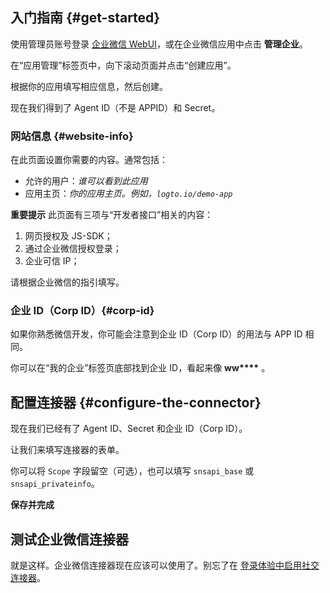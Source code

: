 ## 入门指南 \{#get-started}

使用管理员账号登录 [企业微信 WebUI](https://work.weixin.qq.com/)，或在企业微信应用中点击 **管理企业**。

在“应用管理”标签页中，向下滚动页面并点击“创建应用”。

根据你的应用填写相应信息，然后创建。

现在我们得到了 Agent ID（不是 APPID）和 Secret。

### 网站信息 \{#website-info}

在此页面设置你需要的内容。通常包括：

- 允许的用户：_谁可以看到此应用_
- 应用主页：_你的应用主页。例如，`logto.io/demo-app`_

**重要提示**
此页面有三项与“开发者接口”相关的内容：

1. 网页授权及 JS-SDK；
2. 通过企业微信授权登录；
3. 企业可信 IP；

请根据企业微信的指引填写。

### 企业 ID（Corp ID）\{#corp-id}

如果你熟悉微信开发，你可能会注意到企业 ID（Corp ID）的用法与 APP ID 相同。

你可以在“我的企业”标签页底部找到企业 ID，看起来像 **ww\*\*\*\*** 。

## 配置连接器 \{#configure-the-connector}

现在我们已经有了 Agent ID、Secret 和企业 ID（Corp ID）。

让我们来填写连接器的表单。

你可以将 `Scope` 字段留空（可选），也可以填写 `snsapi_base` 或 `snsapi_privateinfo`。

**保存并完成**

## 测试企业微信连接器

就是这样。企业微信连接器现在应该可以使用了。别忘了在 [登录体验中启用社交连接器](/connectors/social-connectors/#enable-social-sign-in)。
